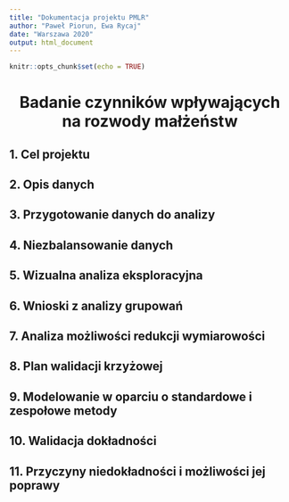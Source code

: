 ```yaml
---
title: "Dokumentacja projektu PMLR"
author: "Paweł Piorun, Ewa Rycaj"
date: "Warszawa 2020"
output: html_document
---
```


```r
knitr::opts_chunk$set(echo = TRUE)
```
<center>
# Badanie czynników wpływających na rozwody małżeństw
</center>

## 1. Cel projektu

## 2. Opis danych

## 3. Przygotowanie danych do analizy

## 4. Niezbalansowanie danych

## 5. Wizualna analiza eksploracyjna

## 6. Wnioski z analizy grupowań

## 7. Analiza możliwości redukcji wymiarowości

## 8. Plan walidacji krzyżowej

## 9. Modelowanie w oparciu o standardowe i zespołowe metody

## 10. Walidacja dokładności

## 11. Przyczyny niedokładności i możliwości jej poprawy